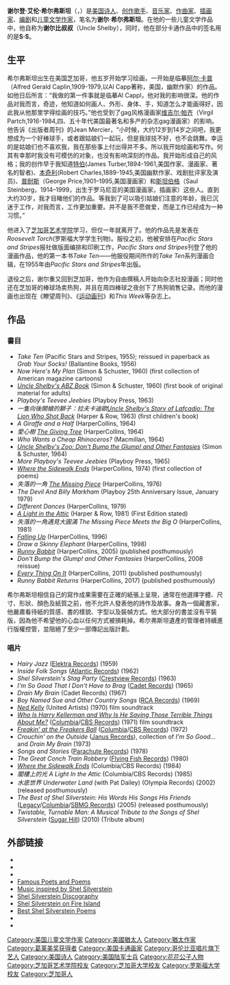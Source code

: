 {{expand|time=2010-04-07T14:12:50+00:00}}
{{Infobox Writer
| name         = 谢尔登·艾伦·希尔弗斯坦
| pseudonym    = 谢尔·希尔弗斯坦
| birthdate    = {{birth date|1930|9|25|mf=y}}
| birthplace   = {{USA}}[[伊利诺斯州|伊利诺斯州]][[芝加哥|芝加哥]]
| deathdate    = {{death date and age|1999|5|9|1930|9|25|mf=y}}
| deathplace   = {{USA}}[[佛罗里达州|佛罗里达州]][[基韦斯特|基韦斯特]]
| occupation   = [[作家|作家]]、[[短篇小说|短篇小说]]家、[[诗人|诗人]]、[[卡通|插画家]]、[[创作歌手|创作歌手]]、[[剧作家|剧作家]]、[[编剧|编剧]]
| nationality  = [[美国|美国]]
| genre        = [[儿童文学|儿童文学]]、[[黑色幽默|黑色幽默]]、[[剧作家|剧作家]]
| notableworks = 《[[人行道的尽头|人行道的尽头]]》(1974)、     《[[爱心树|爱心树]]》（1965）、    《一个叫苏的男孩》（1969）
| signature    = Shel Silverstein Signature.svg
}}

'''谢尔登·艾伦·希尔弗斯坦'''（{{lang-en|Sheldon Allan Silverstein}}，{{bd|1930年|9月25日|1999年|5月9日|catIdx=Silverstein}}）是[[美国|美国]][[诗人|诗人]]、[[创作歌手|创作歌手]]、[[音乐家|音乐家]]、[[作曲家|作曲家]]、[[卡通|插画家]]、[[编剧|编剧]]和[[儿童文学|儿童文学]][[作家|作家]]，笔名为'''谢尔·希尔弗斯坦'''。在他的一些儿童文学作品中，他自称为'''谢尔比叔叔'''（Uncle Shelby），同时，他在部分卡通作品中的签名用的是'''S·S'''。

==生平==
希尔弗斯坦出生在美国芝加哥，他五岁开始学习绘画，一开始是临摹[[阿尔·卡普|阿尔·卡普]]（Alfred Gerald Caplin,1909-1979,以Al Capp著称，美国，幽默作家）的作品。如他日后所言：“我做的第一件事就是临摹Al Cappl，他对我的影响很深。他的作品对我而言，奇迹，他知道如何画人、外形、身体、手，知道怎么才能画得好，因此我从他那里学得绘画的技巧。”他也受到了gag风格漫画家[[维吉尔·帕齐|维吉尔·帕齐]]（Virgil Partch,1916-1984,四、五十年代美国最著名和多产的杂志gag漫画家）的影响。他告诉《出版者周刊》的Jean Mercier，“小时候，大约12岁到14岁之间吧，我更想成为一个好棒球手，或者跟姑娘们一起玩，但是我球技不好，也不会跳舞。幸运的是姑娘们也不喜欢我，我在那些事上付出得并不多。所以我开始绘画和写作。何其有幸那时我没有可模仿的对象，也没有影响深刻的作品。我开始形成自己的风格；我的创作早于我知道[[特伯|特伯]](James Turber,1894-1961,美国作家、漫画家、著名的智者)、[[本奇利|本奇利]](Robert Charles,1889-1945,美国幽默作家、戏剧批评家及演员)、[[普耐斯|普耐斯]]（George Price,1901–1995,美国漫画家）和[[斯坦伯格|斯坦伯格]]（Saul Steinberg，1914–1999，出生于罗马尼亚的美国漫画家，插画家）这些人。直到大约30岁，我才目睹他们的作品。等我到了可以吸引姑娘们注意的年龄，我已沉迷于工作，对我而言，工作更加重要。并不是我不愿做爱，而是工作已经成为一种习惯。”

他进入了[[芝加哥艺术学院|芝加哥艺术学院]]学习，但仅一年就离开了。他的作品先是发表在''Roosevelt Torch''(罗斯福大学学生刊物)。服役之初，他被安排在''Pacific Stars and Stripes''报社做版面编排和印刷工作，''Pacific Stars and Stripes''刊登了他的漫画作品，他的第一本书''Take Ten''——他服役期间所作的''Take Ten''系列漫画合辑，在1955年由''Pacific Stars and Stripes''年出版。

退役之后，谢尔重又回到芝加哥，他作为自由撰稿人开始向杂志社投漫画；同时他还在芝加哥的棒球场卖热狗，并且在周四棒球之夜创下了热狗销售记录。而他的漫画也出现在《瞭望周刊》、《[[运动画刊|运动画刊]]》和''This Week''等杂志上。

== 作品 ==
=== 書目 ===
* ''Take Ten'' (Pacific Stars and Stripes, 1955); reissued in paperback as ''Grab Your Socks!'' (Ballantine Books, 1956)
* ''Now Here's My Plan'' (Simon & Schuster, 1960) (first collection of American magazine cartoons)
* ''[[Uncle_Shelby's_ABZ_Book|Uncle Shelby's ABZ Book]]'' (Simon & Schuster, 1960) (first book of original material for adults)
* ''Playboy's Teevee Jeebies'' (Playboy Press, 1963)
* ''一隻向後開槍的獅子：拉夫卡迪歐[[Lafcadio:_The_Lion_Who_Shot_Back|Uncle Shelby's Story of Lafcadio: The Lion Who Shot Back]]'' (Harper & Row, 1963) (first children's book)
* ''A Giraffe and a Half'' (HarperCollins, 1964)
* '' 愛心樹 [[The_Giving_Tree|The Giving Tree]]'' (HarperCollins, 1964)
* ''Who Wants a Cheap Rhinoceros?'' (Macmillan, 1964)
* ''[[Don't_Bump_the_Glump!|Uncle Shelby's Zoo: Don't Bump the Glump! and Other Fantasies]]'' (Simon & Schuster, 1964)
* ''More Playboy's Teevee Jeebies'' (Playboy Press, 1965)
* ''[[Where_the_Sidewalk_Ends_(book)|Where the Sidewalk Ends]]'' (HarperCollins, 1974) (first collection of poems)
* ''失落的一角 [[The_Missing_Piece_(book)|The Missing Piece]]'' (HarperCollins, 1976)
* ''The Devil And Billy Markham'' (Playboy 25th Anniversary Issue, January 1979)
* ''Different Dances'' (HarperCollins, 1979)
* ''[[A_Light_in_the_Attic|A Light in the Attic]]'' (Harper & Row, 1981) (First Edition stated)
* ''失落的一角遇見大圓滿 The Missing Piece Meets the Big O'' (HarperCollins, 1981)
* ''[[Falling_Up_(book)|Falling Up]]'' (HarperCollins, 1996)
* ''Draw a Skinny Elephant'' (HarperCollins, 1998)
* ''[[Runny_Babbit|Runny Babbit]]'' (HarperCollins, 2005) (published posthumously)
* ''Don't Bump the Glump! and Other Fantasies'' (HarperCollins, 2008 reissue)
* ''[[Every_Thing_On_It|Every Thing On It]]'' (HarperCollins, 2011) (published posthumously)
* ''Runny Babbit Returns'' (HarperCollins, 2017) (published posthumously)

希尔弗斯坦相信自己的寫作成果需要在正確的紙張上呈現，通常在他選擇字體、尺寸、形狀、顏色及紙質之前，他不允許人發表他的詩作及故事。身為一個藏書家，他嚴肅看待紙的質感、書的樣貌、字型以及裝幀方式。他大部分的書並沒有平裝版，因為他不希望他的心血以任何方式被損耗掉。希尔弗斯坦遺產的管理者持續進行版權控管，並阻絕了至少一部傳記出版計劃。

=== 唱片 ===
* ''Hairy Jazz'' ([[Elektra_Records|Elektra Records]]) (1959)
* ''Inside Folk Songs'' ([[Atlantic_Records|Atlantic Records]]) (1962)
* ''Shel Silverstein's Stag Party'' ([[Crestview_Records|Crestview Records]]) (1963)
* ''I'm So Good That I Don't Have to Brag'' ([[Cadet_Records|Cadet Records]]) (1965)
* ''Drain My Brain'' (Cadet Records) (1967)
* ''Boy Named Sue and Other Country Songs'' ([[RCA_Records|RCA Records]]) (1969)
* ''[[Ned_Kelly_(soundtrack)|Ned Kelly]]'' (United Artists) (1970) film soundtrack
* ''[[Who_Is_Harry_Kellerman_and_Why_Is_He_Saying_Those_Terrible_Things_About_Me?|Who Is Harry Kellerman and Why Is He Saying Those Terrible Things About Me?]]'' ([[Columbia_Records|Columbia]]/[[Sony_Music_Entertainment|CBS Records]]) (1971) film soundtrack
* ''[[Freakin'_at_the_Freakers_Ball|Freakin' at the Freakers Ball]]'' ([[Columbia_Records|Columbia]]/[[Sony_Music_Entertainment|CBS Records]]) (1972)
* ''Crouchin' on the Outside'' ([[Janus_Records|Janus Records]]), collection of ''I'm So Good...'' and ''Drain My Brain'' (1973)
* ''Songs and Stories'' ([[Casablanca_Records|Parachute Records]]) (1978)
* ''The Great Conch Train Robbery'' ([[Flying_Fish_Records|Flying Fish Records]]) (1980)
* ''[[Where_the_Sidewalk_Ends_(book)#Audio_editions|Where the Sidewalk Ends]]'' (Columbia/CBS Records) (1984)
* ''閣樓上的光 A Light In the Attic'' (Columbia/CBS Records) (1985)
* ''水底世界 Underwater Land'' (with Pat Dailey) (Olympia Records) (2002) (released posthumously)
* ''The Best of Shel Silverstein: His Words His Songs His Friends'' ([[Legacy_Recordings|Legacy]]/[[Columbia_Records|Columbia]]/[[Sony_BMG_Music_Entertainment|SBMG Records]]) (2005) (released posthumously)
* ''Twistable, Turnable Man: A Musical Tribute to the Songs of Shel Silverstein'' ([[Sugar_Hill_Records|Sugar Hill]]) (2010) (Tribute album)

==外部链接==
{{wikiquote}}
* {{official website |shelsilverstein.com/indexSite.html}}
*{{IMDb name|799060|Shel Silverstein}}
*{{Find a Grave|9500}}
*[http://www.famouspoetsandpoems.com/poets/shel_silverstein Famous Poets and Poems]{{Wayback|url=http://www.famouspoetsandpoems.com/poets/shel_silverstein |date=20100102022927 }}
*[http://wherethechalkwhitearrowsgo.blogspot.com/ Music inspired by Shel Silverstein]{{Wayback|url=http://wherethechalkwhitearrowsgo.blogspot.com/ |date=20171014133809 }}
*[http://dmdb.org/discographies/shel.disco.html Shel Silverstein Discography]{{Wayback|url=http://dmdb.org/discographies/shel.disco.html |date=20100620230544 }}
*[http://ukjarry.blogspot.com/2008/05/121-shel-silverstein-on-fire-island.html Shel Silverstein on Fire Island]{{Wayback|url=http://ukjarry.blogspot.com/2008/05/121-shel-silverstein-on-fire-island.html |date=20170618005726 }}
* [https://web.archive.org/web/20150722145458/http://www.shelsilversteinpoems.net/ Best Shel Silverstein Poems]
* {{isfdb name|81925}}
*{{Worldcat id|lccn-n79-45309}}

{{Authority control}}

{{DEFAULTSORT:Silverstein, Shel}}
[[Category:美国儿童文学作家|Category:美国儿童文学作家]]
[[Category:美國猶太人|Category:美國猶太人]]
[[Category:猶太作家|Category:猶太作家]]
[[Category:葛莱美奖获得者|Category:葛莱美奖获得者]]
[[Category:美国卡通画家|Category:美国卡通画家]]
[[Category:哥伦比亚唱片旗下艺人|Category:哥伦比亚唱片旗下艺人]]
[[Category:美国诗人|Category:美国诗人]]
[[Category:美国陆军士兵|Category:美国陆军士兵]]
[[Category:花花公子人物|Category:花花公子人物]]
[[Category:芝加哥艺术学院校友|Category:芝加哥艺术学院校友]]
[[Category:芝加哥大学校友|Category:芝加哥大学校友]]
[[Category:罗斯福大学校友|Category:罗斯福大学校友]]
[[Category:芝加哥人|Category:芝加哥人]]